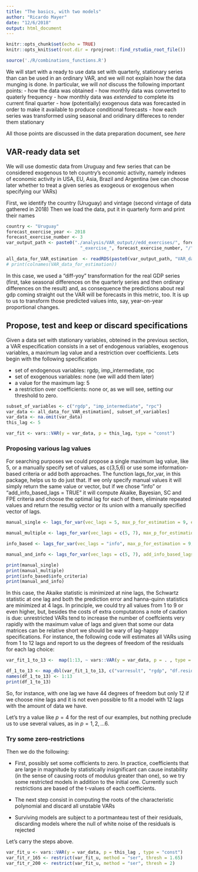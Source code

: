 ```yaml
---
title: "The basics, with two models"
author: "Ricardo Mayer"
date: "12/6/2018"
output: html_document
---
```


```r
knitr::opts_chunk$set(echo = TRUE)
knitr::opts_knit$set(root.dir = rprojroot::find_rstudio_root_file())
```

```r
source('./R/combinations_functions.R')
```



We will start with a ready to use data set with quarterly, stationary series than can be used in an ordinary VAR, and we will not explain how the data munging is done. In particular, we will *not* discuss the following important points:
    - how the data was obtained
    - how monthly data was converted to quaterly frequency
    - how monthly data was *extended* to complete its current final quarter
    - how (potentially) exogenous data was forecasted in order to make it available to produce conditional forecasts
    - how each series was transformed using seasonal and oridinary differeces to render them stationary
    
All those points are discussed in the data preparation document, see *here*

## VAR-ready data set
    
We will use domestic data from Uruguay and few series that can be considered exogenous to teh country's economic activity, namely indexes of economic activity in USA, EU, Asia, Brazil and Argentina (we can choose later whether to treat a given series as exogeous or exogenous when specifying our VARs)

First, we identify the country (Uruguay) and vintage (second vintage of data gathered in 2018) Then we load the data, put it in quarterly form and print their names 


```r
country <- "Uruguay"
forecast_exercise_year <- 2018
forecast_exercise_number <- 3
var_output_path <- paste0("./analysis/VAR_output//edd_exercises/", forecast_exercise_year, 
                            "_exercise_", forecast_exercise_number, "/")

all_data_for_VAR_estimation  <- readRDS(paste0(var_output_path, "VAR_data_", country, ".rds"))
# print(colnames(VAR_data_for_estimation))
```

In this case, we used a  "diff-yoy" transformation for the real GDP series (first, take seasonal differences on the quarterly series and then ordinary differences on the result) and, as consequence the predictions about real gdp coming straight out the VAR will be forecasts in this metric, too. It is up to us to transform those predicted values into, say, year-on-year proportional changes.    

## Propose, test and keep or discard specifications

Given a data set with stationary variables, obteined in the previous section, a VAR especification consists in a set of endogenous variables, exogenous variables, a maximum lag value and a restriction over coefficients. Lets begin with the following specification

  - set of endogenous variables: rgdp, imp_intermediate, rpc
  - set of exogenous variables: none  (we will add them later)
  - a value for the maximum lag: 5
  - a restriction over coefficients: none or, as we will see, setting our threshold to zero. 

```r
subset_of_variables <- c("rgdp", "imp_intermediate", "rpc")
var_data <- all_data_for_VAR_estimation[, subset_of_variables]
var_data <- na.omit(var_data)
this_lag <- 5

var_fit <- vars::VAR(y = var_data, p = this_lag, type = "const")
```

### Proposing various lag values

For searching purposes we could propose a single maximum lag value, like 5, or a manually specify set of values, as 
c(3,5,6) or use some information-based criteria or add both approaches. 
The function lags_for_var, in this package, helps us to do just that. If we only specify manual values it will simply return the same value or vector, but if we chose "info" or "add_info_based_lags = TRUE" it will compute Akaike, Bayesian, SC and FPE criteria and choose the optimal lag for each of them, eliminate repeated values and return the resultig vector or its union with a manually specified vector of lags.

```r
manual_single <- lags_for_var(vec_lags = 5, max_p_for_estimation = 9, endodata = var_data)

manual_multiple <- lags_for_var(vec_lags = c(5, 7), max_p_for_estimation = 9, endodata = var_data)

info_based <- lags_for_var(vec_lags = "info", max_p_for_estimation = 9, endodata = var_data, ret_info_results = TRUE)

manual_and_info <- lags_for_var(vec_lags = c(5, 7), add_info_based_lags = TRUE, max_p_for_estimation = 9, endodata = var_data)

print(manual_single)
print(manual_multiple)
print(info_based$info_criteria)
print(manual_and_info)
```
In this case, the Akaike statistic is minimized at nine lags, the Schwartz statistic at one lag and both the prediction error and hanna-quinn statistics are minimized at 4 lags. In principle, we could try all values from 1 to 9 or even higher, but, besides the costs of extra computatons a note of caution is due: unrestricted VARs tend to increase the number of coeffcients very rapidly with the maximum value of lags and given that some our data matrices can be relative short we should be wary of lag-happy specifications. For instance, the following code will estimates all VARs using from 1 to 12 lags and report to us the degrees of freedom of the residuals for each lag choice:

```r
var_fit_1_to_13 <-  map(1:13, ~ vars::VAR(y = var_data, p = . , type = "const"))

df_1_to_13 <- map_dbl(var_fit_1_to_13, c("varresult", "rgdp", "df.residual"))
names(df_1_to_13) <- 1:13
print(df_1_to_13)

```

So, for instance, with one lag we have 44 degrees of freedom but only 12 if we choose nine lags and it is not even possible to fit a model with 12 lags with the amount of data we have.

Let's try a value like $p = 4$ for the rest of our examples, but nothing preclude us to use several values, as in 
$p = 1, 2, \ldots 6$.


### Try some zero-restrictions 

Then we do the following:

-  First, possibly set some cofficients to zero. In practice, coefficients that are large in magnitude by statistically insignificant can cause instability (in the sense of causing roots of modulus greater than one), so we try some restricted models in addition to the initial one. Currently such restrictions are based of the t-values of each coefficients.

- The next step consist in computing the roots of the characteristic polynomial and discard all unstable VARs

- Surviving models are subject to a portmanteau test of their residuals, discarding models where the null of white noise of the residuals is rejected

Let's carry the steps above.

```r
var_fit_u <- vars::VAR(y = var_data, p = this_lag , type = "const")
var_fit_r_165 <- restrict(var_fit_u, method = "ser", thresh = 1.65)
var_fit_r_200 <- restrict(var_fit_u, method = "ser", thresh = 2)
```





